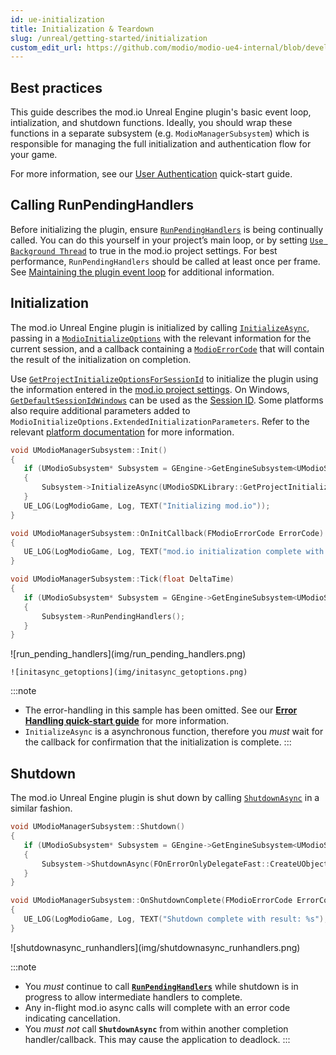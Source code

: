 ```yaml
---
id: ue-initialization
title: Initialization & Teardown
slug: /unreal/getting-started/initialization
custom_edit_url: https://github.com/modio/modio-ue4-internal/blob/develop/Plugins/Modio/Doc/doc_root/en-us/getting-started/initialization.mdx
---
```



## Best practices

This guide describes the mod.io Unreal Engine plugin's basic event loop, intialization, and shutdown functions.  Ideally, you should wrap these functions in a separate subsystem (e.g. `ModioManagerSubsystem`) which is responsible for managing the full initialization and authentication flow for your game.  

For more information, see our [User Authentication](user-authentication) quick-start guide.

## Calling RunPendingHandlers
Before initializing the plugin, ensure [`RunPendingHandlers`](https://docs.mod.io/unrealref/#RunPendingHandlers) is being continually called. You can do this yourself in your project’s main loop, or by setting [`Use Background Thread`](/unreal/installation-and-setup/#using-a-background-thread) to true in the mod.io project settings.  For best performance, `RunPendingHandlers` should be called at least once per frame. See [Maintaining the plugin event loop](/unreal/getting-started/plugin-structure/#maintaining-the-plugin-event-loop) for additional information.

## Initialization
The mod.io Unreal Engine plugin is initialized by calling [`InitializeAsync`](https://docs.mod.io/unrealref/#K2_InitializeAsync), passing in a [`ModioInitializeOptions`](https://docs.mod.io/unrealref/#_modioinitializeoptions) with the relevant information for the current session, and a callback containing a [`ModioErrorCode`](https://docs.mod.io/unrealref/#_modioerrorcode) that will contain the result of the initialization on completion.  

Use [`GetProjectInitializeOptionsForSessionId`](https://docs.mod.io/unrealref/#GetProjectInitializeOptionsForSessionId) to initialize the plugin using the information entered in the [mod.io project settings](/unreal/installation-and-setup/#plugin-configuration).  On Windows, [`GetDefaultSessionIdWindows`](https://docs.mod.io/unrealref/#GetDefaultSessionIdWindows) can be used as the [Session ID](/unreal/getting-started/plugin-structure/#session-ids).  Some platforms also require additional parameters added to `ModioInitializeOptions.ExtendedInitializationParameters`.  Refer to the relevant [platform documentation](/platforms/) for more information.

<Tabs groupId="languages">
  <TabItem value="cpp" label="C++">

 ```cpp
void UModioManagerSubsystem::Init()
{	
	if (UModioSubsystem* Subsystem = GEngine->GetEngineSubsystem<UModioSubsystem>())
	{
		Subsystem->InitializeAsync(UModioSDKLibrary::GetProjectInitializeOptionsForSessionId(UModioSDKLibrary::GetDefaultSessionIdWindows()), FOnErrorOnlyDelegateFast::CreateUObject(this, &UModioManagerSubsystem::OnInitCallback));
	}
	UE_LOG(LogModioGame, Log, TEXT("Initializing mod.io"));
}

void UModioManagerSubsystem::OnInitCallback(FModioErrorCode ErrorCode)
{
    UE_LOG(LogModioGame, Log, TEXT("mod.io initialization complete with result: %s"), *ErrorCode.GetErrorMessage());
}

void UModioManagerSubsystem::Tick(float DeltaTime)
{
	if (UModioSubsystem* Subsystem = GEngine->GetEngineSubsystem<UModioSubsystem>())
	{
		Subsystem->RunPendingHandlers();
	}
}
```
  </TabItem>
  <TabItem value="blueprint" label="Blueprint">
  	![run_pending_handlers](img/run_pending_handlers.png)

	![initasync_getoptions](img/initasync_getoptions.png)
  </TabItem>
</Tabs>


:::note
* The error-handling in this sample has been omitted. See our [**Error Handling quick-start guide**](error-handling) for more information. 
* `InitializeAsync` is a asynchronous function, therefore you *must* wait for the callback for confirmation that the initialization is complete.
:::

## Shutdown

The mod.io Unreal Engine plugin is shut down by calling [`ShutdownAsync`](https://docs.mod.io/unrealref/#K2_ShutdownAsync) in a similar fashion.

<Tabs groupId="languages">
  <TabItem value="cpp" label="C++">

 ```cpp
void UModioManagerSubsystem::Shutdown()
{
	if (UModioSubsystem* Subsystem = GEngine->GetEngineSubsystem<UModioSubsystem>())
	{
		Subsystem->ShutdownAsync(FOnErrorOnlyDelegateFast::CreateUObject(this, &UModioManagerSubsystem::OnShutdownComplete));
	}
}

void UModioManagerSubsystem::OnShutdownComplete(FModioErrorCode ErrorCode)
{
	UE_LOG(LogModioGame, Log, TEXT("Shutdown complete with result: %s"), *ErrorCode.GetErrorMessage());
}
```

  </TabItem>
  <TabItem value="blueprint" label="Blueprint">
![shutdownasync_runhandlers](img/shutdownasync_runhandlers.png)


  </TabItem>
</Tabs>


:::note
* You *must* continue to call [**`RunPendingHandlers`**](https://docs.mod.io/unrealref/#RunPendingHandlers) while shutdown is in progress to allow intermediate handlers to complete.
* Any in-flight mod.io async calls will complete with an error code indicating cancellation.
* You *must not* call **`ShutdownAsync`** from within another completion handler/callback. This may cause the application to deadlock. 
:::
